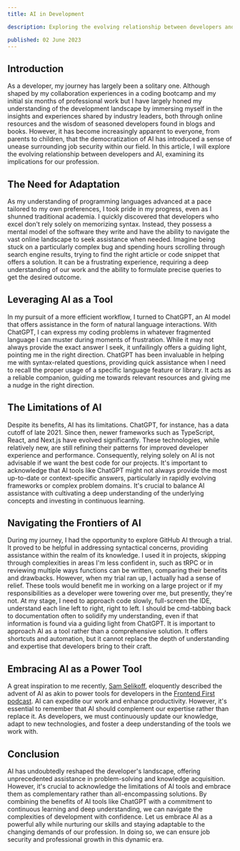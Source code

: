 ```yaml
---
title: AI in Development

description: Exploring the evolving relationship between developers and AI, this article delves into the challenges, benefits, and limitations of AI tools in the development process while emphasizing the importance of complementing AI with deep expertise and continuous learning.

published: 02 June 2023
---
```


## Introduction

As a developer, my journey has largely been a solitary one. Although shaped by my collaboration experiences in a coding bootcamp and my initial six months of professional work but I have largely honed my understanding of the development landscape by immersing myself in the insights and experiences shared by industry leaders, both through online resources and the wisdom of seasoned developers found in blogs and books. However, it has become increasingly apparent to everyone, from parents to children, that the democratization of AI has introduced a sense of unease surrounding job security within our field. In this article, I will explore the evolving relationship between developers and AI, examining its implications for our profession.

## The Need for Adaptation

As my understanding of programming languages advanced at a pace tailored to my own preferences, I took pride in my progress, even as I shunned traditional academia. I quickly discovered that developers who excel don't rely solely on memorizing syntax. Instead, they possess a mental model of the software they write and have the ability to navigate the vast online landscape to seek assistance when needed. Imagine being stuck on a particularly complex bug and spending hours scrolling through search engine results, trying to find the right article or code snippet that offers a solution. It can be a frustrating experience, requiring a deep understanding of our work and the ability to formulate precise queries to get the desired outcome.

## Leveraging AI as a Tool

In my pursuit of a more efficient workflow, I turned to ChatGPT, an AI model that offers assistance in the form of natural language interactions. With ChatGPT, I can express my coding problems in whatever fragmented language I can muster during moments of frustration. While it may not always provide the exact answer I seek, it unfailingly offers a guiding light, pointing me in the right direction. ChatGPT has been invaluable in helping me with syntax-related questions, providing quick assistance when I need to recall the proper usage of a specific language feature or library. It acts as a reliable companion, guiding me towards relevant resources and giving me a nudge in the right direction.

## The Limitations of AI

Despite its benefits, AI has its limitations. ChatGPT, for instance, has a data cutoff of late 2021. Since then, newer frameworks such as TypeScript, React, and Next.js have evolved significantly. These technologies, while relatively new, are still refining their patterns for improved developer experience and performance. Consequently, relying solely on AI is not advisable if we want the best code for our projects. It's important to acknowledge that AI tools like ChatGPT might not always provide the most up-to-date or context-specific answers, particularly in rapidly evolving frameworks or complex problem domains. It's crucial to balance AI assistance with cultivating a deep understanding of the underlying concepts and investing in continuous learning.

## Navigating the Frontiers of AI

During my journey, I had the opportunity to explore GitHub AI through a trial. It proved to be helpful in addressing syntactical concerns, providing assistance within the realm of its knowledge. I used it in projects, skipping through complexities in areas I'm less confident in, such as tRPC or in reviewing multiple ways functions can be written, comparing their benefits and drawbacks. However, when my trial ran up, I actually had a sense of relief. These tools would benefit me in working on a large project or if my responsibilities as a developer were towering over me, but presently, they're not. At my stage, I need to approach code slowly, full-screen the IDE, understand each line left to right, right to left. I should be cmd-tabbing back to documentation often to solidify my understanding, even if that information is found via a guiding light from ChatGPT. It is important to approach AI as a tool rather than a comprehensive solution. It offers shortcuts and automation, but it cannot replace the depth of understanding and expertise that developers bring to their craft.

## Embracing AI as a Power Tool

A great inspiration to me recently, [Sam Selikoff](https://twitter.com/samselikoff), eloquently described the advent of AI as akin to power tools for developers in the [Frontend First podcast](https://frontendfirst.fm). AI can expedite our work and enhance productivity. However, it's essential to remember that AI should complement our expertise rather than replace it. As developers, we must continuously update our knowledge, adapt to new technologies, and foster a deep understanding of the tools we work with.

## Conclusion

AI has undoubtedly reshaped the developer's landscape, offering unprecedented assistance in problem-solving and knowledge acquisition. However, it's crucial to acknowledge the limitations of AI tools and embrace them as complementary rather than all-encompassing solutions. By combining the benefits of AI tools like ChatGPT with a commitment to continuous learning and deep understanding, we can navigate the complexities of development with confidence. Let us embrace AI as a powerful ally while nurturing our skills and staying adaptable to the changing demands of our profession. In doing so, we can ensure job security and professional growth in this dynamic era.
